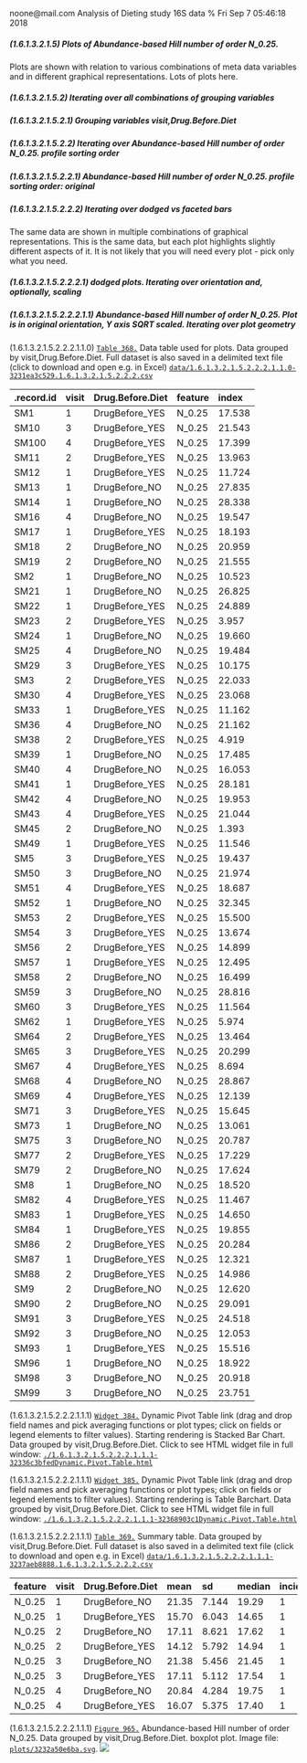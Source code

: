 noone@mail.com
Analysis of Dieting study 16S data
% Fri Sep  7 05:46:18 2018



##### \(1.6.1.3.2.1.5\) Plots of Abundance-based Hill number of order N_0.25.



Plots are shown with relation to various combinations of meta 
                   data variables and in different graphical representations. Lots of plots here.



##### \(1.6.1.3.2.1.5.2\) Iterating over all combinations of grouping variables




##### \(1.6.1.3.2.1.5.2.1\) Grouping variables visit,Drug.Before.Diet




##### \(1.6.1.3.2.1.5.2.2\) Iterating over Abundance-based Hill number of order N_0.25. profile sorting order




##### \(1.6.1.3.2.1.5.2.2.1\) Abundance-based Hill number of order N_0.25. profile sorting order: original




##### \(1.6.1.3.2.1.5.2.2.2\) Iterating over dodged vs faceted bars



The same data are shown in multiple combinations of graphical representations. 
                         This is the same data, but each plot highlights slightly different aspects of it.
                         It is not likely that you will need every plot - pick only what you need.



##### \(1.6.1.3.2.1.5.2.2.2.1\) dodged plots. Iterating over orientation and, optionally, scaling




##### \(1.6.1.3.2.1.5.2.2.2.1.1\) Abundance-based Hill number of order N_0.25. Plot is in original orientation, Y axis SQRT scaled. Iterating over plot geometry



\(1.6.1.3.2.1.5.2.2.2.1.1.0\) <a name="table.368"></a>[`Table 368.`](#table.368) Data table used for plots. Data grouped by visit,Drug.Before.Diet. Full dataset is also saved in a delimited text file (click to download and open e.g. in Excel) [`data/1.6.1.3.2.1.5.2.2.2.1.1.0-3231ea3c529.1.6.1.3.2.1.5.2.2.2.csv`](data/1.6.1.3.2.1.5.2.2.2.1.1.0-3231ea3c529.1.6.1.3.2.1.5.2.2.2.csv)




| .record.id | visit | Drug.Before.Diet | feature | index  |
|:-----------|:------|:-----------------|:--------|:-------|
| SM1        | 1     | DrugBefore\_YES  | N\_0.25 | 17.538 |
| SM10       | 3     | DrugBefore\_YES  | N\_0.25 | 21.543 |
| SM100      | 4     | DrugBefore\_YES  | N\_0.25 | 17.399 |
| SM11       | 2     | DrugBefore\_YES  | N\_0.25 | 13.963 |
| SM12       | 1     | DrugBefore\_YES  | N\_0.25 | 11.724 |
| SM13       | 1     | DrugBefore\_NO   | N\_0.25 | 27.835 |
| SM14       | 1     | DrugBefore\_NO   | N\_0.25 | 28.338 |
| SM16       | 4     | DrugBefore\_NO   | N\_0.25 | 19.547 |
| SM17       | 1     | DrugBefore\_YES  | N\_0.25 | 18.193 |
| SM18       | 2     | DrugBefore\_NO   | N\_0.25 | 20.959 |
| SM19       | 2     | DrugBefore\_NO   | N\_0.25 | 21.555 |
| SM2        | 1     | DrugBefore\_NO   | N\_0.25 | 10.523 |
| SM21       | 1     | DrugBefore\_NO   | N\_0.25 | 26.825 |
| SM22       | 1     | DrugBefore\_YES  | N\_0.25 | 24.889 |
| SM23       | 2     | DrugBefore\_YES  | N\_0.25 | 3.957  |
| SM24       | 1     | DrugBefore\_NO   | N\_0.25 | 19.660 |
| SM25       | 4     | DrugBefore\_NO   | N\_0.25 | 19.484 |
| SM29       | 3     | DrugBefore\_YES  | N\_0.25 | 10.175 |
| SM3        | 2     | DrugBefore\_YES  | N\_0.25 | 22.033 |
| SM30       | 4     | DrugBefore\_YES  | N\_0.25 | 23.068 |
| SM33       | 1     | DrugBefore\_YES  | N\_0.25 | 11.162 |
| SM36       | 4     | DrugBefore\_NO   | N\_0.25 | 21.162 |
| SM38       | 2     | DrugBefore\_YES  | N\_0.25 | 4.919  |
| SM39       | 1     | DrugBefore\_NO   | N\_0.25 | 17.485 |
| SM40       | 4     | DrugBefore\_NO   | N\_0.25 | 16.053 |
| SM41       | 1     | DrugBefore\_YES  | N\_0.25 | 28.181 |
| SM42       | 4     | DrugBefore\_NO   | N\_0.25 | 19.953 |
| SM43       | 4     | DrugBefore\_YES  | N\_0.25 | 21.044 |
| SM45       | 2     | DrugBefore\_NO   | N\_0.25 | 1.393  |
| SM49       | 1     | DrugBefore\_YES  | N\_0.25 | 11.546 |
| SM5        | 3     | DrugBefore\_YES  | N\_0.25 | 19.437 |
| SM50       | 3     | DrugBefore\_NO   | N\_0.25 | 21.974 |
| SM51       | 4     | DrugBefore\_YES  | N\_0.25 | 18.687 |
| SM52       | 1     | DrugBefore\_NO   | N\_0.25 | 32.345 |
| SM53       | 2     | DrugBefore\_YES  | N\_0.25 | 15.500 |
| SM54       | 3     | DrugBefore\_YES  | N\_0.25 | 13.674 |
| SM56       | 2     | DrugBefore\_YES  | N\_0.25 | 14.899 |
| SM57       | 1     | DrugBefore\_YES  | N\_0.25 | 12.495 |
| SM58       | 2     | DrugBefore\_NO   | N\_0.25 | 16.499 |
| SM59       | 3     | DrugBefore\_NO   | N\_0.25 | 28.816 |
| SM60       | 3     | DrugBefore\_YES  | N\_0.25 | 11.564 |
| SM62       | 1     | DrugBefore\_YES  | N\_0.25 | 5.974  |
| SM64       | 2     | DrugBefore\_YES  | N\_0.25 | 13.464 |
| SM65       | 3     | DrugBefore\_YES  | N\_0.25 | 20.299 |
| SM67       | 4     | DrugBefore\_YES  | N\_0.25 | 8.694  |
| SM68       | 4     | DrugBefore\_NO   | N\_0.25 | 28.867 |
| SM69       | 4     | DrugBefore\_YES  | N\_0.25 | 12.139 |
| SM71       | 3     | DrugBefore\_YES  | N\_0.25 | 15.645 |
| SM73       | 1     | DrugBefore\_NO   | N\_0.25 | 13.061 |
| SM75       | 3     | DrugBefore\_NO   | N\_0.25 | 20.787 |
| SM77       | 2     | DrugBefore\_YES  | N\_0.25 | 17.229 |
| SM79       | 2     | DrugBefore\_NO   | N\_0.25 | 17.624 |
| SM8        | 1     | DrugBefore\_NO   | N\_0.25 | 18.520 |
| SM82       | 4     | DrugBefore\_YES  | N\_0.25 | 11.467 |
| SM83       | 1     | DrugBefore\_YES  | N\_0.25 | 14.650 |
| SM84       | 1     | DrugBefore\_YES  | N\_0.25 | 19.855 |
| SM86       | 2     | DrugBefore\_YES  | N\_0.25 | 20.284 |
| SM87       | 1     | DrugBefore\_YES  | N\_0.25 | 12.321 |
| SM88       | 2     | DrugBefore\_YES  | N\_0.25 | 14.986 |
| SM9        | 2     | DrugBefore\_NO   | N\_0.25 | 12.620 |
| SM90       | 2     | DrugBefore\_NO   | N\_0.25 | 29.091 |
| SM91       | 3     | DrugBefore\_YES  | N\_0.25 | 24.518 |
| SM92       | 3     | DrugBefore\_NO   | N\_0.25 | 12.053 |
| SM93       | 1     | DrugBefore\_YES  | N\_0.25 | 15.516 |
| SM96       | 1     | DrugBefore\_NO   | N\_0.25 | 18.922 |
| SM98       | 3     | DrugBefore\_NO   | N\_0.25 | 20.918 |
| SM99       | 3     | DrugBefore\_NO   | N\_0.25 | 23.751 |







\(1.6.1.3.2.1.5.2.2.2.1.1.1\) <a name="widget.384"></a>[`Widget 384.`](#widget.384) Dynamic Pivot Table link (drag and drop field names and pick averaging 
                      functions or plot types; click on fields or legend elements to filter values). 
                      Starting rendering is Stacked Bar Chart. Data grouped by visit,Drug.Before.Diet. Click to see HTML widget file in full window: [`./1.6.1.3.2.1.5.2.2.2.1.1.1-32336c3bfedDynamic.Pivot.Table.html`](./1.6.1.3.2.1.5.2.2.2.1.1.1-32336c3bfedDynamic.Pivot.Table.html)





\(1.6.1.3.2.1.5.2.2.2.1.1.1\) <a name="widget.385"></a>[`Widget 385.`](#widget.385) Dynamic Pivot Table link (drag and drop field names and pick averaging 
                      functions or plot types; click on fields or legend elements to filter values). 
                      Starting rendering is Table Barchart. Data grouped by visit,Drug.Before.Diet. Click to see HTML widget file in full window: [`./1.6.1.3.2.1.5.2.2.2.1.1.1-32368903c1Dynamic.Pivot.Table.html`](./1.6.1.3.2.1.5.2.2.2.1.1.1-32368903c1Dynamic.Pivot.Table.html)


\(1.6.1.3.2.1.5.2.2.2.1.1.1\) <a name="table.369"></a>[`Table 369.`](#table.369) Summary table. Data grouped by visit,Drug.Before.Diet. Full dataset is also saved in a delimited text file (click to download and open e.g. in Excel) [`data/1.6.1.3.2.1.5.2.2.2.1.1.1-3237aeb8888.1.6.1.3.2.1.5.2.2.2.csv`](data/1.6.1.3.2.1.5.2.2.2.1.1.1-3237aeb8888.1.6.1.3.2.1.5.2.2.2.csv)




| feature | visit | Drug.Before.Diet | mean  | sd    | median | incidence |
|:--------|:------|:-----------------|:------|:------|:-------|:----------|
| N\_0.25 | 1     | DrugBefore\_NO   | 21.35 | 7.144 | 19.29  | 1         |
| N\_0.25 | 1     | DrugBefore\_YES  | 15.70 | 6.043 | 14.65  | 1         |
| N\_0.25 | 2     | DrugBefore\_NO   | 17.11 | 8.621 | 17.62  | 1         |
| N\_0.25 | 2     | DrugBefore\_YES  | 14.12 | 5.792 | 14.94  | 1         |
| N\_0.25 | 3     | DrugBefore\_NO   | 21.38 | 5.456 | 21.45  | 1         |
| N\_0.25 | 3     | DrugBefore\_YES  | 17.11 | 5.112 | 17.54  | 1         |
| N\_0.25 | 4     | DrugBefore\_NO   | 20.84 | 4.284 | 19.75  | 1         |
| N\_0.25 | 4     | DrugBefore\_YES  | 16.07 | 5.375 | 17.40  | 1         |







\(1.6.1.3.2.1.5.2.2.2.1.1.1\) <a name="figure.965"></a>[`Figure 965.`](#figure.965) Abundance-based Hill number of order N_0.25. Data grouped by visit,Drug.Before.Diet.  boxplot plot.  Image file: [`plots/3232a50e6ba.svg`](plots/3232a50e6ba.svg).
![](plots/3232a50e6ba.svg)